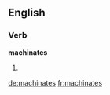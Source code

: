 ==English==

===Verb===
'''machinates'''

# {{third-person singular of|machinate}}

[[de:machinates]]
[[fr:machinates]]